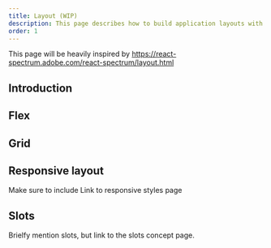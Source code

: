 ```yaml
---
title: Layout (WIP)
description: This page describes how to build application layouts with Hopper using Flex or Grid.
order: 1
---
```


This page will be heavily inspired by https://react-spectrum.adobe.com/react-spectrum/layout.html

## Introduction

## Flex

## Grid


## Responsive layout

Make sure to include Link to responsive styles page

## Slots

Brielfy mention slots, but link to the slots concept page.
